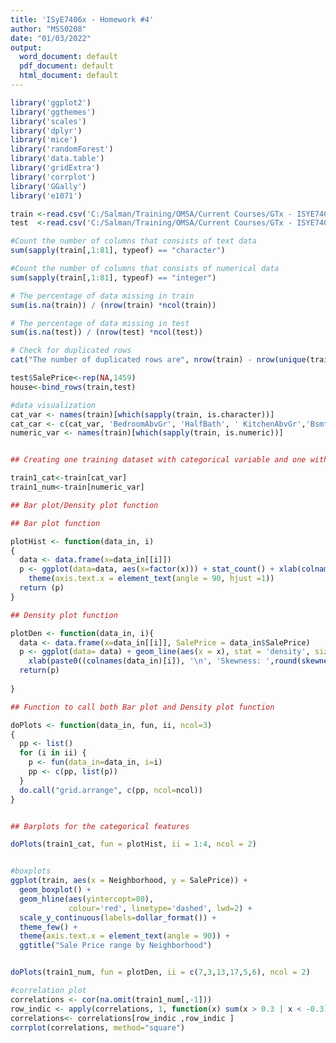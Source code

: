 ---
title: 'ISyE7406x - Homework #4'
author: "MSS0208"
date: "01/03/2022"
output:
  word_document: default
  pdf_document: default
  html_document: default
---

```{r setup, echo=FALSE}

library('ggplot2')
library('ggthemes') 
library('scales')
library('dplyr') 
library('mice')
library('randomForest') 
library('data.table')
library('gridExtra')
library('corrplot') 
library('GGally')
library('e1071')

train <-read.csv('C:/Salman/Training/OMSA/Current Courses/GTx - ISYE7406x - Data Mining & Statistical Learning/Project/data/train.csv', stringsAsFactors = F)
test  <-read.csv('C:/Salman/Training/OMSA/Current Courses/GTx - ISYE7406x - Data Mining & Statistical Learning/Project/data/test.csv', stringsAsFactors = F)

#Count the number of columns that consists of text data
sum(sapply(train[,1:81], typeof) == "character")

#Count the number of columns that consists of numerical data
sum(sapply(train[,1:81], typeof) == "integer")

# The percentage of data missing in train
sum(is.na(train)) / (nrow(train) *ncol(train))

# The percentage of data missing in test
sum(is.na(test)) / (nrow(test) *ncol(test))

# Check for duplicated rows
cat("The number of duplicated rows are", nrow(train) - nrow(unique(train)))

test$SalePrice<-rep(NA,1459)
house<-bind_rows(train,test)

#data visualization
cat_var <- names(train)[which(sapply(train, is.character))]
cat_car <- c(cat_var, 'BedroomAbvGr', 'HalfBath', ' KitchenAbvGr','BsmtFullBath', 'BsmtHalfBath', 'MSSubClass')
numeric_var <- names(train)[which(sapply(train, is.numeric))]


## Creating one training dataset with categorical variable and one with numeric variable. We will use this for data visualization.

train1_cat<-train[cat_var]
train1_num<-train[numeric_var]

## Bar plot/Density plot function

## Bar plot function

plotHist <- function(data_in, i) 
{
  data <- data.frame(x=data_in[[i]])
  p <- ggplot(data=data, aes(x=factor(x))) + stat_count() + xlab(colnames(data_in)[i]) + theme_light() + 
    theme(axis.text.x = element_text(angle = 90, hjust =1))
  return (p)
}

## Density plot function

plotDen <- function(data_in, i){
  data <- data.frame(x=data_in[[i]], SalePrice = data_in$SalePrice)
  p <- ggplot(data= data) + geom_line(aes(x = x), stat = 'density', size = 1,alpha = 1.0) +
    xlab(paste0((colnames(data_in)[i]), '\n', 'Skewness: ',round(skewness(data_in[[i]], na.rm = TRUE), 2))) + theme_light() 
  return(p)
  
}

## Function to call both Bar plot and Density plot function

doPlots <- function(data_in, fun, ii, ncol=3) 
{
  pp <- list()
  for (i in ii) {
    p <- fun(data_in=data_in, i=i)
    pp <- c(pp, list(p))
  }
  do.call("grid.arrange", c(pp, ncol=ncol))
}


## Barplots for the categorical features

doPlots(train1_cat, fun = plotHist, ii = 1:4, ncol = 2)


#boxplots
ggplot(train, aes(x = Neighborhood, y = SalePrice)) +
  geom_boxplot() +
  geom_hline(aes(yintercept=80), 
             colour='red', linetype='dashed', lwd=2) +
  scale_y_continuous(labels=dollar_format()) +
  theme_few() + 
  theme(axis.text.x = element_text(angle = 90)) +
  ggtitle("Sale Price range by Neighborhood")


doPlots(train1_num, fun = plotDen, ii = c(7,3,13,17,5,6), ncol = 2)

#correlation plot
correlations <- cor(na.omit(train1_num[,-1]))
row_indic <- apply(correlations, 1, function(x) sum(x > 0.3 | x < -0.3) > 1)
correlations<- correlations[row_indic ,row_indic ]
corrplot(correlations, method="square")

```


